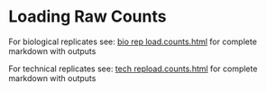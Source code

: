 # Loading Raw Counts

For biological replicates see: [bio rep load.counts.html](http://htmlpreview.github.com/?https://github.com/arfesta/Breeding-Value-Prediction/blob/master/disk6directory/analyses/step2.loadcounts/load.counts.html) for complete markdown with outputs

For technical replicates see: [tech repload.counts.html](http://htmlpreview.github.com/?https://github.com/arfesta/Breeding-Value-Prediction/blob/master/disk6directory/analyses/step2.loadcounts/load.counts_techreps.html) for complete markdown with outputs

